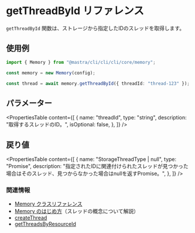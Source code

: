 # getThreadById リファレンス

`getThreadById` 関数は、ストレージから指定したIDのスレッドを取得します。

## 使用例

```typescript
import { Memory } from "@mastra/cli/cli/cli/core/memory";

const memory = new Memory(config);

const thread = await memory.getThreadById({ threadId: "thread-123" });
```

## パラメーター

<PropertiesTable
  content={[
    {
      name: "threadId",
      type: "string",
      description: "取得するスレッドのID。",
      isOptional: false,
    },
  ]}
/>

## 戻り値

<PropertiesTable
  content={[
    {
      name: "StorageThreadType | null",
      type: "Promise",
      description:
        "指定されたIDに関連付けられたスレッドが見つかった場合はそのスレッド、見つからなかった場合はnullを返すPromise。",
    },
  ]}
/>

### 関連情報

- [Memory クラスリファレンス](/reference/memory/Memory.mdx)
- [Memory のはじめ方](/docs/memory/overview.mdx)（スレッドの概念について解説）
- [createThread](/reference/memory/createThread.mdx)
- [getThreadsByResourceId](/reference/memory/getThreadsByResourceId.mdx)
